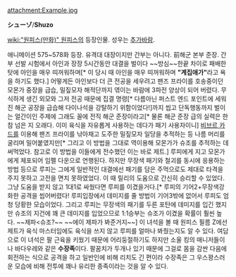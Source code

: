 attachment:Example.jpg

'''シューゾ'''/'''Shuzo'''

[[wiki:"원피스(만화)" 원피스]]의 등장인물. 성우는 [[추가바람]].

애니메이션 575~578화 등장. 유격대 대장이지만 간부는 아니다. 前해군 본부 준장. 간부 선발 시험에서 아인과 장장 5시간동안 대결을 벌이다 ~~방심~~한끝 차이로 패배한 탓에 아인을 매우 띠꺼워하며[* 이 당시 때 아인을 매우 띠꺼워하며 '''"계집애가"'''라고 욕을 하기도 했다.] 어떻게든 아인보다 더 큰 전공을 세우려고 팬즈 프라이를 호송중이던 모몬가 중장을 급습, 밀짚모자 해적단까지 엮이는 바람에 3파전 양상이 되어 버렸다. 무식하게 생긴 외모와 그저 전공 때문에 집결 명령[* 다름아닌 퍼스트 엔드 포인트에 세워진 해군 공장을 급습해 다이나석을 강탈하기 위함이었다!]까지 씹고 단독행동까지 벌이는 얼간이인 주제에 그래도 꼴에 전직 해군 준장이라고[* 물론 해군 준장 급의 실력은 한참 넘은 지 오래다. 이미 육식을 자유롭게 사용하는 데다가 패기 사용자이니] [[비브르 카드]]를 이용해 팬즈 프라이를 낚아채고 도주한 밀짚모자 일당을 추적하는 등 나름 머리를 굴리며 밀어붙였지만[* 그리고 이 방법을 그대로 역이용해 모몬가가 슈조를 추적하는 데 써먹었다. 참고로 이 방법을 이들에게 전수했던 이는 바로 제트.] 루피에게 지고 모몬가에게 체포되어 임펠 다운으로 연행된다. 하지만 무장색 패기와 철괴를 동시에 응용하는 방법 등으로 루피는 그에게 일반적인 대결에선 패기를 담은 주먹으로도 제대로 타격을 주지 못하고 고전을 면치 못하였었다. 이 때 릴리의 도움으로 간신히 승리할 수 있었다. 그냥 도움을 받지 않고 1대1로 싸웠다면 루피를 이겼을거다.[* 루피의 기어2+무장색강화한 공격을 씹어버렸다! 루피입장에서 데미지를 줄 방법이 기어3밖에 없어서 루피도 엄청 당황한 모습이었다. 그리고 루피는 무장색의 패기를 두른 포탄에 데미지를 입긴 했지만 슈조의 지건에 꽤 큰 데미지를 입었으므로 1:1승부는 슈조가 이겼을 확률이 훨씬 높다. ~~제파<슈조?~~ ~~에이 제파가 봐준거지~~] 이 녀석을 볼 때 원피스 필름 Z에선 제트가 육식 마스터임에도 육식을 쓰지 않고 루피를 얼마나 봐줬는지도 알 수 있다. 여담으로 이 녀석은 팔 근육을 키웠기 때문에 어리둥절하기도 하지만 소울 킹의 매니저들이나 바다우레와 같은 '''수장족'''이다. 팔꿈치가 두개나 있기 때문에 그걸로 몸을 감싼 다음에 회전하는 식으로 공격을 하고 일반인에 비해 리치도 긴 편이라 수장족은 그 우스꽝스러운 모습에 비해 전투에 꽤나 유리한 종족이라는 것을 알 수 있다.
